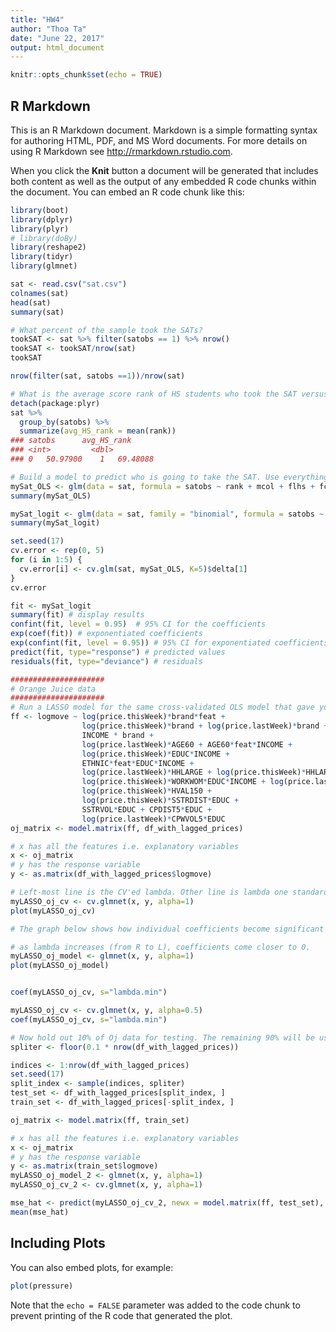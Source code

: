 ---
title: "HW4"
author: "Thoa Ta"
date: "June 22, 2017"
output: html_document
---

```{r setup, include=FALSE}
knitr::opts_chunk$set(echo = TRUE)
```

## R Markdown

This is an R Markdown document. Markdown is a simple formatting syntax for authoring HTML, PDF, and MS Word documents. For more details on using R Markdown see <http://rmarkdown.rstudio.com>.

When you click the **Knit** button a document will be generated that includes both content as well as the output of any embedded R code chunks within the document. You can embed an R code chunk like this:

```{r cars}
library(boot)
library(dplyr)
library(plyr)
# library(doBy)
library(reshape2)
library(tidyr)
library(glmnet)

sat <- read.csv("sat.csv")
colnames(sat)
head(sat)
summary(sat)

# What percent of the sample took the SATs?
tookSAT <- sat %>% filter(satobs == 1) %>% nrow()
tookSAT <- tookSAT/nrow(sat)
tookSAT

nrow(filter(sat, satobs ==1))/nrow(sat)

# What is the average score rank of HS students who took the SAT versus those that didn't?
detach(package:plyr)
sat %>%
  group_by(satobs) %>%
  summarize(avg_HS_rank = mean(rank))
### satobs      avg_HS_rank
### <int>         <dbl>
### 0	50.97900	1	69.48088

# Build a model to predict who is going to take the SAT. Use everything (except some...) as a RHS variable 
mySat_OLS <- glm(data = sat, formula = satobs ~ rank + mcol + flhs + fcol + black + asian + nsib + vocab + rdsc + matsc + pict + lgsc + mosaic)
summary(mySat_OLS)

mySat_logit <- glm(data = sat, family = "binomial", formula = satobs ~ rank + mcol + flhs + fcol + black + asian + nsib + vocab + rdsc + matsc + pict + lgsc + mosaic)
summary(mySat_logit)

set.seed(17)
cv.error <- rep(0, 5)
for (i in 1:5) {
  cv.error[i] <- cv.glm(sat, mySat_OLS, K=5)$delta[1]
}
cv.error

fit <- mySat_logit
summary(fit) # display results 
confint(fit, level = 0.95)  # 95% CI for the coefficients 
exp(coef(fit)) # exponentiated coefficients
exp(confint(fit, level = 0.95)) # 95% CI for exponentiated coefficients 
predict(fit, type="response") # predicted values
residuals(fit, type="deviance") # residuals 

#####################
# Orange Juice data
#####################
# Run a LASSO model for the same cross-validated OLS model that gave you the lowest MSE.
ff <- logmove ~ log(price.thisWeek)*brand*feat + 
                log(price.thisWeek)*brand + log(price.lastWeek)*brand + 
                INCOME * brand +
                log(price.lastWeek)*AGE60 + AGE60*feat*INCOME +
                log(price.thisWeek)*EDUC*INCOME + 
                ETHNIC*feat*EDUC*INCOME + 
                log(price.lastWeek)*HHLARGE + log(price.thisWeek)*HHLARGE*feat +
                log(price.thisWeek)*WORKWOM*EDUC*INCOME + log(price.lastWeek)*WORKWOM*EDUC + 
                log(price.thisWeek)*HVAL150 + 
                log(price.thisWeek)*SSTRDIST*EDUC + 
                SSTRVOL*EDUC + CPDIST5*EDUC + 
                log(price.lastWeek)*CPWVOL5*EDUC
oj_matrix <- model.matrix(ff, df_with_lagged_prices)

# x has all the features i.e. explanatory variables
x <- oj_matrix
# y has the response variable
y <- as.matrix(df_with_lagged_prices$logmove)

# Left-most line is the CV'ed lambda. Other line is lambda one standard deviation from that; sometimes people use that to prevent overfitting even more (i.e. the bigger lambda makes the MSE a little bigger, but that prevents overfitting)
myLASSO_oj_cv <- cv.glmnet(x, y, alpha=1)
plot(myLASSO_oj_cv)

# The graph below shows how individual coefficients become significant over time when we decrease (???) the L1 penalty and the number of features which "turn on" as the penalty term decreases.

# as lambda increases (from R to L), coefficients come closer to 0. 
myLASSO_oj_model <- glmnet(x, y, alpha=1)
plot(myLASSO_oj_model)


coef(myLASSO_oj_cv, s="lambda.min")

myLASSO_oj_cv <- cv.glmnet(x, y, alpha=0.5)
coef(myLASSO_oj_cv, s="lambda.min")

# Now hold out 10% of Oj data for testing. The remaining 90% will be used to train your LASSO model.
spliter <- floor(0.1 * nrow(df_with_lagged_prices))

indices <- 1:nrow(df_with_lagged_prices)
set.seed(17)
split_index <- sample(indices, spliter)
test_set <- df_with_lagged_prices[split_index, ]
train_set <- df_with_lagged_prices[-split_index, ]

oj_matrix <- model.matrix(ff, train_set)

# x has all the features i.e. explanatory variables
x <- oj_matrix
# y has the response variable
y <- as.matrix(train_set$logmove)
myLASSO_oj_model_2 <- glmnet(x, y, alpha=1)
myLASSO_oj_cv_2 <- cv.glmnet(x, y, alpha=1)

mse_hat <- predict(myLASSO_oj_cv_2, newx = model.matrix(ff, test_set), s="lambda.min") #????
mean(mse_hat)


```

## Including Plots

You can also embed plots, for example:

```{r pressure, echo=FALSE}
plot(pressure)
```

Note that the `echo = FALSE` parameter was added to the code chunk to prevent printing of the R code that generated the plot.
